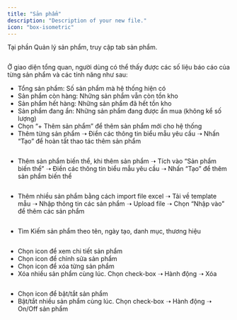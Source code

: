 ```yaml
---
title: "Sản phẩm"
description: "Description of your new file."
icon: "box-isometric"
---
```

Tại phần Quản lý sản phẩm, truy cập tab sản phẩm.

<Frame caption="">
  <img
    src="https://aimini-upload.sgp1.digitaloceanspaces.com/image634_b49dd66984.png"
    alt=""
    style={{ borderRadius:"0.5rem" }}
    title=""
  />
</Frame>

Ở giao diện tổng quan, người dùng có thể thấy được các số liệu báo cáo của từng sản phẩm và các tính năng như sau:

- Tổng sản phẩm: Số sản phẩm mà hệ thống hiện có
- Sản phẩm còn hàng: Những sản phẩm vẫn còn tồn kho
- Sản phẩm hết hàng: Những sản phẩm đã hết tồn kho
- Sản phẩm đang ẩn: Những sản phẩm đang được ẩn mua (không kể số lượng)
- Chọn “+ Thêm sản phẩm” để thêm sản phẩm mới cho hệ thống
- Thêm từng sản phẩm ➝ Điền các thông tin biểu mẫu yêu cầu ➝ Nhấn “Tạo” để hoàn tất thao tác thêm sản phẩm

<Frame caption="">
  <img
    src="https://aimini-upload.sgp1.digitaloceanspaces.com/image635_c0db30e7d3.png"
    alt=""
    style={{ borderRadius:"0.5rem" }}
    title=""
  />
</Frame>

- Thêm sản phẩm biến thể, khi thêm sản phẩm ➝ Tích vào “Sản phẩm biến thể” ➝ Điền các thông tin biểu mẫu yêu cầu ➝ Nhấn “Tạo” để thêm sản phẩm biến thể

<Frame caption="">
  <img
    src="https://aimini-upload.sgp1.digitaloceanspaces.com/image636_21e4770ac5.png"
    alt=""
    style={{ borderRadius:"0.5rem" }}
    title=""
  />
</Frame>

- Thêm nhiều sản phẩm bằng cách import file excel ➝ Tải về template mẫu ➝ Nhập thông tin các sản phẩm ➝ Upload file ➝ Chọn “Nhập vào” để thêm các sản phẩm

<Frame caption="">
  <img
    src="https://aimini-upload.sgp1.digitaloceanspaces.com/image637_849cc57db7.png"
    alt=""
    style={{ borderRadius:"0.5rem" }}
    title=""
  />
</Frame>

- Tìm Kiếm sản phẩm theo tên, ngày tạo, danh mục, thương hiệu

<Frame caption="">
  <img
    src="https://aimini-upload.sgp1.digitaloceanspaces.com/image638_25c1a6a5a5.png"
    alt=""
    style={{ borderRadius:"0.5rem" }}
    title=""
  />
</Frame>

- Chọn icon <Icon icon="eye" color="#1592E7" size={15}/> để xem chi tiết sản phẩm  
- Chọn icon <Icon icon="pencil" color="#1542D5" size={15}/> để chỉnh sửa sản phẩm  
- Chọn icon <Icon icon="trash-can" color="#e85c0c" size={15}/> để xóa từng sản phẩm  
- Xóa nhiều sản phẩm cùng lúc. Chọn check-box ➝ Hành động ➝ Xóa

<Frame caption="">
  <img
    src="https://aimini-upload.sgp1.digitaloceanspaces.com/image639_297be29dbe.png"
    alt=""
    style={{ borderRadius:"0.5rem" }}
    title=""
  />
</Frame>

- Chọn icon <Icon icon="toggle-large-on" color="#0abd3d" size={15}/> để bật/tắt sản phẩm  
- Bật/tắt nhiều sản phẩm cùng lúc. Chọn check-box ➝ Hành động ➝ On/Off sản phẩm

<Frame caption="">
  <img
    src="https://aimini-upload.sgp1.digitaloceanspaces.com/image640_a1f2a0e415.png"
    alt=""
    style={{ borderRadius:"0.5rem" }}
    title=""
  />
</Frame>
